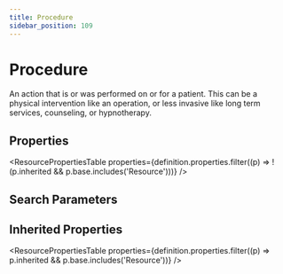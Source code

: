 ```yaml
---
title: Procedure
sidebar_position: 109
---
```



# Procedure

An action that is or was performed on or for a patient. This can be a physical intervention like an operation, or less invasive like long term services, counseling, or hypnotherapy.

## Properties

<ResourcePropertiesTable properties={definition.properties.filter((p) => !(p.inherited && p.base.includes('Resource')))} />

## Search Parameters

<SearchParamsTable searchParams={definition.searchParameters} />

## Inherited Properties

<ResourcePropertiesTable properties={definition.properties.filter((p) => p.inherited && p.base.includes('Resource'))} />


